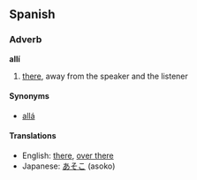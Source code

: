 ==Spanish==
===Adverb===
'''allí'''

# [[there]], away from the speaker and the listener

====Synonyms====
*[[allá]]

====Translations====
*English: [[there]], [[over there]]
*Japanese: [[あそこ]] (asoko)